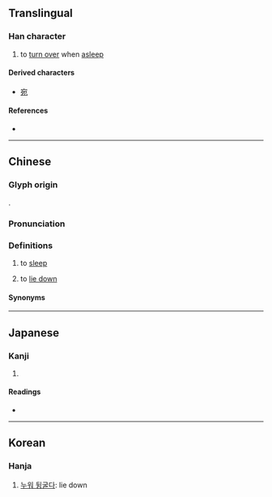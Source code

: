 {{character info/new}}
==Translingual==

===Han character===
{{Han char|rn=36|rad=夕|as=02|sn=5|four=27212|canj=NISU|ids=⿰夕㔾}}

# to [[turn over]] when [[asleep]]

====Derived characters====
* [[宛]]

====References====
* {{Han ref|kx=0246.040|dkj=05752|dj=0489.020|hdz=20861.050|uh=5917|ud=22807|bh=C970|bd=51568}}

----

==Chinese==
{{zh-forms}}

===Glyph origin===
{{Han etym}}
{{Han compound|夕|卩|ls=ic}}.

===Pronunciation===
{{zh-pron
|m=yuàn
|c=jyun3,jyun2
|h=pfs=
|md=
|mn=
|mn-t=ug8/ngh8/in6/inh8
|mn-t_note=ug8 - Chaozhou; ngh8 - Shantou, Chenghai; in6 - Jieyang; inh8 - Shantou, Chaoyang
|w=
|mc=y
|oc=y
|cat=
}}

===Definitions===
{{zh-hanzi}}

# {{lb|zh|Teochew}} to [[sleep]]
# {{lb|zh|Teochew}} to [[lie down]]

====Synonyms====
{{zh-dial|睡覺}}

----

==Japanese==

===Kanji===
{{ja-kanji|grade=|rs=夕02}}

# {{defn|lang=ja|sort=夕02}}

====Readings====
* {{ja-readings|on=[[えん]] (en), [[おん]] (on)|kun=[[ころがりうす]] (korogariusu)}}

----

==Korean==

===Hanja===
{{ko-hanja|hangeul=원|eumhun=|rv=won|mr=wŏn|y=wen}}

# [[누워 뒹굴다]]: lie down